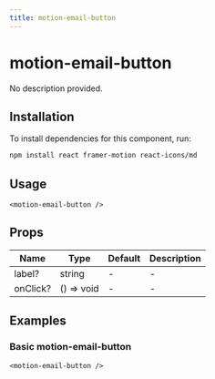 ```yaml
---
title: motion-email-button
---
```


# motion-email-button

No description provided.

## Installation
To install dependencies for this component, run:
```bash
npm install react framer-motion react-icons/md
```

## Usage
```tsx
<motion-email-button />
```

## Props
| Name      | Type     | Default | Description                 |
|-----------|----------|---------|-----------------------------|
| label? | string | - | - |
| onClick? | () => void | - | - |

## Examples

### Basic motion-email-button
```tsx
<motion-email-button />
```

